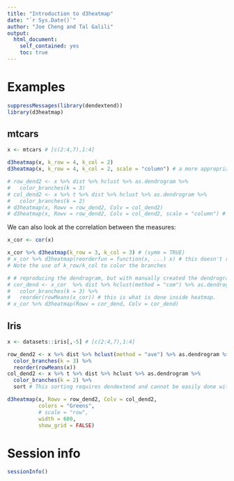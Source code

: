 ```yaml
---
title: "Introduction to d3heatmap"
date: "`r Sys.Date()`"
author: "Joe Cheng and Tal Galili"
output:
  html_document:
    self_contained: yes
    toc: true    
---
```

<!--
%\VignetteEngine{knitr::rmarkdown}
%\VignetteIndexEntry{Introduction to d3heatmap}
-->

Examples
=========

```r
suppressMessages(library(dendextend))
library(d3heatmap)
```

mtcars
-------

```r
x <- mtcars # [c(2:4,7),1:4]

d3heatmap(x, k_row = 4, k_col = 2)
d3heatmap(x, k_row = 4, k_col = 2, scale = "column") # a more appropriate scalling

# row_dend2 <- x %>% dist %>% hclust %>% as.dendrogram %>%
#   color_branches(k = 3)
# col_dend2 <- x %>% t %>% dist %>% hclust %>% as.dendrogram %>%
#   color_branches(k = 2)
# d3heatmap(x, Rowv = row_dend2, Colv = col_dend2)
# d3heatmap(x, Rowv = row_dend2, Colv = col_dend2, scale = "column") # a more appropriate scaling
```

We can also look at the correlation between the measures:

```r
x_cor <- cor(x)

x_cor %>% d3heatmap(k_row = 3, k_col = 3) # (symm = TRUE)
# x_cor %>% d3heatmap(reorderfun = function(x, ...) x) # this doesn't reorder the rows/columns based on the means.
# Note the use of k_row/k_col to color the branches

# # reproducing the dendrogram, but with manually created the dendrograms
# cor_dend <- x_cor  %>% dist %>% hclust(method = "com") %>% as.dendrogram %>%
#   color_branches(k = 3) %>% 
#   reorder(rowMeans(x_cor)) # this is what is done inside heatmap.
# x_cor %>% d3heatmap(Rowv = cor_dend, Colv = cor_dend)


```



Iris
------

```r
x <- datasets::iris[,-5] # [c(2:4,7),1:4]

row_dend2 <- x %>% dist %>% hclust(method = "ave") %>% as.dendrogram %>%
  color_branches(k = 3) %>% 
  reorder(rowMeans(x)) 
col_dend2 <- x %>% t %>% dist %>% hclust %>% as.dendrogram %>%
  color_branches(k = 2) %>% 
  sort # This sorting requires dendextend and cannot be easily done without it

d3heatmap(x, Rowv = row_dend2, Colv = col_dend2,
          colors = "Greens",
          # scale = "row",
          width = 600,
          show_grid = FALSE)
```







Session info
=============

```r
sessionInfo()
```
